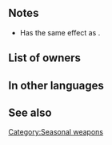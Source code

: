 {{Weapon Infobox
|tagid=SID_緑雲の舞扇
|weaponType=Dagger
|might=8
|range=2
|effectiveness=Dragon
|effect=Effective against dragon foes. Disables unit's and foe's skills that change attack priority. After combat, if unit attacked, inflicts Def/Res-5 on target and foes within 2 spaces of target through their next actions.
|cost=200
|exclusive=0
|statModifiers=0,8,0,0,0
|next=Cloud Maiougi+
|promotionRarity=5
|promotionTier=1
|required=Steel Dagger
|properties=
}}
==Notes==
{{Effective damage bonus|dragon}}
* Has the same effect as {{St|Hardy Bearing 3}}.
{{Hardy Bearing}}
{{IfUnitAttacked}}
{{Penalties}}

==List of owners==
{{Skill Hero List}}
==In other languages==
{{OtherLanguages
|japanese=緑雲の舞扇
|german=Grüner Maiougi
|spanishEU=Maiougi verde
|spanishLA=Maiougi verde
|french=Maiougi vert
|italian=Maiougi verde
|chineseTW=綠雲舞扇
|portuguese=Nuvem Maiougi
}}
==See also==
{{See also skills|cond=Description LIKE '%isables unit_s and foe_s skills that change attack priority%'}}
{{Weapons Navbox}}
[[Category:Seasonal weapons]]